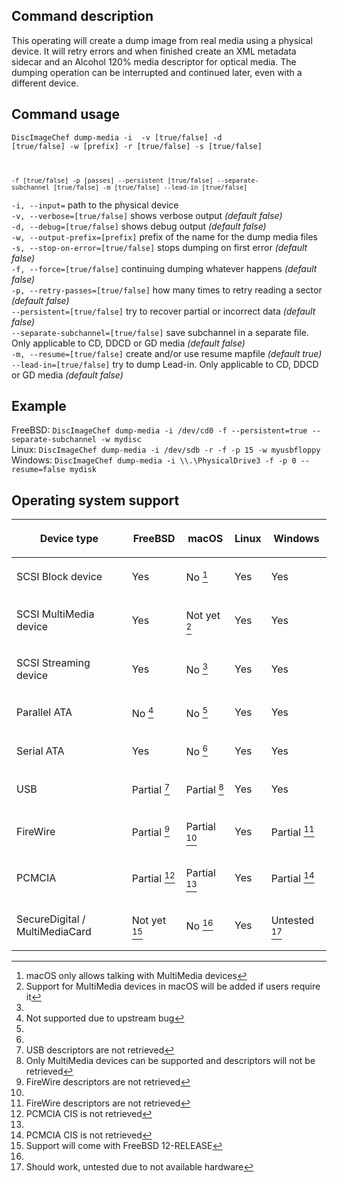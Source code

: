 ==Command description==
This operating will create a dump image from real media using a physical device. It will retry errors and when finished create an XML metadata sidecar and an Alcohol 120% media descriptor for optical media. The dumping operation can be interrupted and continued later, even with a different device.

==Command usage==
<code>DiscImageChef dump-media -i <device> -v [true/false] -d [true/false] -w [prefix] -r [true/false] -s [true/false]
 -f [true/false] -p [passes] --persistent [true/false] --separate-subchannel [true/false] -m [true/false] --lead-in [true/false]</code>

<code>-i, --input=<dump></code> path to the physical device<br />
<code>-v, --verbose=[true/false]</code> shows verbose output ''(default false)''<br />
<code>-d, --debug=[true/false]</code> shows debug output ''(default false)''<br />
<code>-w, --output-prefix=[prefix]</code> prefix of the name for the dump media files<br />
<code>-s, --stop-on-error=[true/false]</code> stops dumping on first error ''(default false)''<br />
<code>-f, --force=[true/false]</code> continuing dumping whatever happens ''(default false)''<br />
<code>-p, --retry-passes=[true/false]</code> how many times to retry reading a sector ''(default false)''<br />
<code>--persistent=[true/false]</code> try to recover partial or incorrect data ''(default false)''<br />
<code>--separate-subchannel=[true/false]</code> save subchannel in a separate file. Only applicable to CD, DDCD or GD media ''(default false)''<br />
<code>-m, --resume=[true/false]</code> create and/or use resume mapfile ''(default true)''<br />
<code>--lead-in=[true/false]</code> try to dump Lead-in. Only applicable to CD, DDCD or GD media ''(default false)''<br />

==Example==
FreeBSD: <code>DiscImageChef dump-media -i /dev/cd0 -f --persistent=true --separate-subchannel -w mydisc</code><br />
Linux: <code>DiscImageChef dump-media -i /dev/sdb -r -f -p 15 -w myusbfloppy</code><br />
Windows: <code>DiscImageChef dump-media -i \\.\PhysicalDrive3 -f -p 0 --resume=false mydisk</code><br />

==Operating system support==
{|
! Device type
! FreeBSD
! macOS
! Linux
! Windows
|-
| SCSI Block device
| Yes
| No <ref name="macOS permissions">macOS only allows talking with MultiMedia devices</ref>
| Yes
| Yes
|-
| SCSI MultiMedia device
| Yes
| Not yet <ref name="macOS users">Support for MultiMedia devices in macOS will be added if users require it</ref>
| Yes
| Yes
|-
| SCSI Streaming device
| Yes
| No <ref name="macOS permissions"/>
| Yes
| Yes
|-
| Parallel ATA
| No <ref name="FreeBSD bug">Not supported due to upstream bug</ref>
| No <ref name="macOS permissions"/>
| Yes
| Yes
|-
| Serial ATA
| Yes
| No <ref name="macOS permissions"/>
| Yes
| Yes
|-
| USB
| Partial <ref name="usb">USB descriptors are not retrieved</ref>
| Partial <ref name="macOS">Only MultiMedia devices can be supported and descriptors will not be retrieved</ref>
| Yes
| Yes
|-
| FireWire
| Partial <ref name="firewire">FireWire descriptors are not retrieved</ref>
| Partial <ref name="macOS"/>
| Yes
| Partial <ref name="firewire">FireWire descriptors are not retrieved</ref>
|-
| PCMCIA
| Partial <ref name="pcmcia">PCMCIA CIS is not retrieved</ref>
| Partial <ref name="macOS"/>
| Yes
| Partial <ref name="pcmcia">PCMCIA CIS is not retrieved</ref>
|-
| SecureDigital / MultiMediaCard
| Not yet <ref name="FreeBSD sd">Support will come with FreeBSD 12-RELEASE</ref>
| No <ref name="macOS permissions"/>
| Yes
| Untested <ref name="Windows sd">Should work, untested due to not available hardware</ref>
|}

<references/>